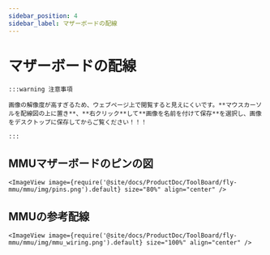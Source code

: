 ```yaml
---
sidebar_position: 4
sidebar_label: マザーボードの配線
---
```




# マザーボードの配線

    :::warning 注意事項

    画像の解像度が高すぎるため、ウェブページ上で閲覧すると見えにくいです。**マウスカーソルを配線図の上に置き**、**右クリック**して**画像を名前を付けて保存**を選択し、画像をデスクトップに保存してからご覧ください！！！

    :::

## MMUマザーボードのピンの図

    <ImageView image={require('@site/docs/ProductDoc/ToolBoard/fly-mmu/mmu/img/pins.png').default} size="80%" align="center" />

## MMUの参考配線

    <ImageView image={require('@site/docs/ProductDoc/ToolBoard/fly-mmu/mmu/img/mmu_wiring.png').default} size="100%" align="center" />